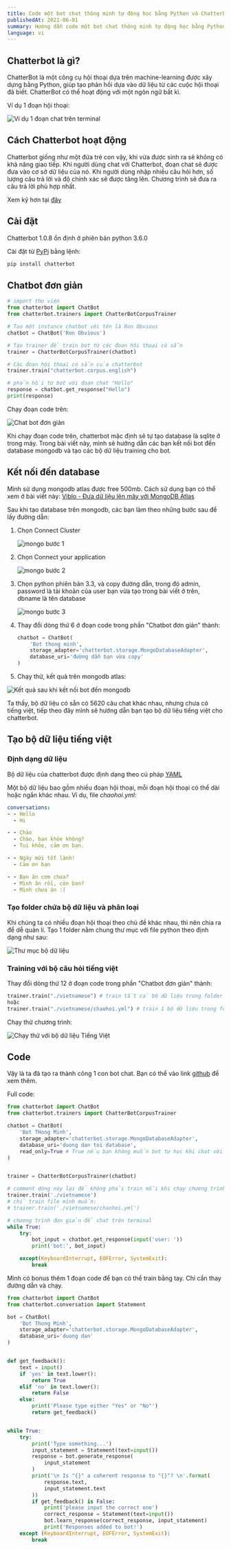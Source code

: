 ```yaml
---
title: Code một bot chat thông minh tự động học bằng Python và Chatterbot.
publishedAt: 2021-06-01
summary: Hướng dẫn code một bot chat thông minh tự động học bằng Python và Chatterbot.
language: vi
---
```


## Chatterbot là gì?

ChatterBot là một công cụ hội thoại dựa trên machine-learning được xây dựng bằng Python, giúp tạo phản hồi dựa vào dữ liệu từ các cuộc hội thoại đã biết. ChatterBot có thể hoạt động với một ngôn ngữ bất kì.

Ví dụ 1 đoạn hội thoại:

![Ví dụ 1 đoạn chat trên terminal](/images/chatterbot-python/chatterbot_demo.gif)

## Cách Chatterbot hoạt động

Chatterbot giống như một đứa trẻ con vậy, khi vừa được sinh ra sẽ không có khả năng giao tiếp. Khi người dùng chat với Chatterbot, đoạn chat sẽ được đưa vào cơ sở dữ liệu của nó. Khi người dùng nhập nhiều câu hỏi hơn, số lượng câu trả lời và độ chính xác sẽ được tăng lên. Chương trình sẽ đưa ra câu trả lời phù hợp nhất.

Xem kỹ hơn tại [đây](https://chatterbot.readthedocs.io/en/stable/)

## Cài đặt

Chatterbot 1.0.8 ổn định ở phiên bản python 3.6.0

Cài đặt từ [PyPi](https://pypi.org/project/ChatterBot/) bằng lệnh:

```bash
pip install chatterbot
```

## Chatbot đơn giản

```python
# import thư viện
from chatterbot import ChatBot
from chatterbot.trainers import ChatterBotCorpusTrainer

# Tạo một instance chatbot với tên là Ron Obvious
chatbot = ChatBot('Ron Obvious')

# Tạo trainer để train bot từ các đoan hội thoại có sẵn
trainer = ChatterBotCorpusTrainer(chatbot)

# Các đoạn hội thoại có sẵn của chatterbot
trainer.train("chatterbot.corpus.english")

# phản hồi từ bot với đoạn chat "Hello"
response = chatbot.get_response("Hello")
print(response)
```

Chạy đoạn code trên:

![Chat bot đơn giản](/images/chatterbot-python/chatterbot_simple.gif)

Khi chạy đoạn code trên, chatterbot mặc định sẽ tự tạo database là sqlite ở trong máy. Trong bài viết này, mình sẽ hướng dẫn các bạn kết nối bot đến database mongodb và tạo các bộ dữ liệu training cho bot.

## Kết nối đến database

Mình sử dụng mongodb atlas được free 500mb. Cách sử dụng bạn có thể xem ở bài viết này: [Viblo - Đưa dữ liệu lên mây với MongoDB Atlas](https://viblo.asia/p/dua-du-lieu-len-may-voi-mongodb-atlas-aWj53L1YK6m)

Sau khi tạo database trên mongodb, các bạn làm theo những bước sau để lấy đường dẫn:

1. Chọn Connect Cluster

   ![mongo bước 1](/images/chatterbot-python/mongo_step_1.png)

2. Chọn Connect your application

   ![mongo bước 2](/images/chatterbot-python/mongo_step_2.png)

3. Chọn python phiên bản 3.3, và copy đường dẫn, trong đó admin, password là tài khoản của user bạn vừa tạo trong bài viết ở trên, dbname là tên database

   ![mongo bước 3](/images/chatterbot-python/mongo_step_3.png)

4. Thay đổi dòng thứ 6 ở đoạn code trong phần "Chatbot đơn giản" thành:

   ```python
   chatbot = ChatBot(
       'Bot thong minh',
       storage_adapter='chatterbot.storage.MongoDatabaseAdapter',
       database_uri='đường dẫn bạn vừa copy'
   )
   ```

5. Chạy thử, kết quả trên mongodb atlas:

![Kết quả sau khi kết nối bot đến mongodb](/images/chatterbot-python/mongo_step_0.png)

Ta thấy, bộ dữ liệu có sẵn có 5620 câu chat khác nhau, nhưng chưa có tiếng việt, tiếp theo đây mình sẽ hướng dẫn bạn tạo bộ dữ liệu tiếng việt cho chatterbot.

## Tạo bộ dữ liệu tiếng việt

### Định dạng dữ liệu

Bộ dữ liệu của chatterbot được định dạng theo cú pháp [YAML](http://www.yaml.org/)

Một bộ dữ liệu bao gồm nhiều đoạn hội thoại, mỗi đoạn hội thoại có thể dài hoặc ngắn khác nhau. Ví dụ, file *chaohoi.yml*:

```YAML
conversations:
- - Hello
  - Hi

- - Chào
  - Chào, bạn khỏe không?
  - Tui khỏe, cảm ơn bạn.

- - Ngày mới tốt lành!
  - Cảm ơn bạn

- - Bạn ăn cơm chưa?
  - Mình ăn rồi, còn ban?
  - Mình chưa ăn :(
```

### Tạo folder chứa bộ dữ liệu và phân loại

Khi chúng ta có nhiều đoạn hội thoại theo chủ đề khác nhau, thì nên chia ra để dễ quản lí. Tạo 1 folder nằm chung thư mục với file python theo định dạng như sau:

![Thư mục bộ dữ liệu](/images/chatterbot-python/folder_chatterbot.png)

### Training với bộ câu hỏi tiếng việt

Thay đổi dòng thứ 12 ở đoạn code trong phần "Chatbot đơn giản" thành:

```python
trainer.train("./vietnamese") # train tất cả bộ dữ liệu trong folder
hoặc
trainer.train("./vietnamese/chaohoi.yml") # train 1 bộ dữ liệu trong folder
```

Chạy thử chương trình:

![Chạy thử với bộ dữ liệu Tiếng Việt](/images/chatterbot-python/chatterbot_vietnam.gif)

## Code

Vậy là ta đã tạo ra thành công 1 con bot chat. Bạn có thể vào link [github](https://github.com/Th1nhNg0/chatterbot) để xem thêm.

Full code:

```python
from chatterbot import ChatBot
from chatterbot.trainers import ChatterBotCorpusTrainer

chatbot = ChatBot(
    'Bot THong Minh',
    storage_adapter='chatterbot.storage.MongoDatabaseAdapter',
    database_uri='duong dan toi database',
    read_only=True # True nếu bạn không muốn bot tự học khi chat với user
)


trainer = ChatterBotCorpusTrainer(chatbot)

# comment dòng này lại để không phải train mỗi khi chạy chương trình
trainer.train('./vietnamese')
# chỉ train file mình muốn:
# trainer.train('./vietnamese/chaohoi.yml')

# chương trình đơn giản để chat trên terminal
while True:
    try:
        bot_input = chatbot.get_response(input('user: '))
        print('bot:', bot_input)

    except(KeyboardInterrupt, EOFError, SystemExit):
        break
```

Mình có bonus thêm 1 đoạn code để bạn có thể train bằng tay. Chỉ cần thay đường dẫn và chạy.

```python
from chatterbot import ChatBot
from chatterbot.conversation import Statement

bot = ChatBot(
    'Bot Thong Minh',
    storage_adapter='chatterbot.storage.MongoDatabaseAdapter',
    database_uri='duong dan'
)


def get_feedback():
    text = input()
    if 'yes' in text.lower():
        return True
    elif 'no' in text.lower():
        return False
    else:
        print('Please type either "Yes" or "No"')
        return get_feedback()


while True:
    try:
        print('Type something...')
        input_statement = Statement(text=input())
        response = bot.generate_response(
            input_statement
        )
        print('\n Is "{}" a coherent response to "{}"? \n'.format(
            response.text,
            input_statement.text
        ))
        if get_feedback() is False:
            print('please input the correct one')
            correct_response = Statement(text=input())
            bot.learn_response(correct_response, input_statement)
            print('Responses added to bot!')
    except (KeyboardInterrupt, EOFError, SystemExit):
        break
```

